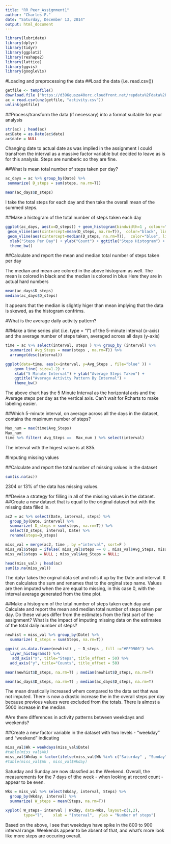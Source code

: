 ```yaml
---
title: "RR_Peer_Assignment1"
author: "Charles F."
date: "Saturday, December 13, 2014"
output: html_document
---
```


```r
library(lubridate)
library(dplyr)
library(tidyr)
library(ggplot2)
library(reshape2)
library(lattice)
library(ggvis)
library(googleVis)
```
####################################################
#Loading and preprocessing the data
##Load the data (i.e. read.csv())
```r
getfile <- tempfile()
download.file ("https://d396qusza40orc.cloudfront.net/repdata%2Fdata%2Factivity.zip" , getfile)
ac = read.csv(unz(getfile, "activity.csv"))
unlink(getfile)
```

##Process/transform the data (if necessary) into a format suitable for your analysis
```r
str(ac) ; head(ac)
ac$Date = as.Date(ac$date)
ac$date = NULL
```
Changing date to actual date as was implied in the assignment
I could transfrom the interval as a massive factor variable but decided to leave as is for this analysis. Steps are numberic so they are fine.

##What is mean total number of steps taken per day?
```r
ac_days = ac %>% group_by(Date) %>% 
 summarize( D_steps = sum(steps, na.rm=T))

mean(ac_days$D_steps)
```
I take the total steps for each day and then take the overall mean of the summed steps.

##Make a histogram of the total number of steps taken each day
```r
ggplot(ac_days, aes(x=D_steps)) + geom_histogram(bindwidth=1 , colour="black", fill="orange" ,  position="identity") +
 geom_vline(aes(xintercept=mean(D_steps, na.rm=T)),  color="black", linetype="dashed", size=1) +
 geom_vline(aes(xintercept=median(D_steps, na.rm=T)),  color="blue", linetype="dashed", size=1) +
  xlab("Steps Per Day") + ylab("Count") + ggtitle("Steps Histogram") +
  theme_bw()
```  

##Calculate and report the mean and median total number of steps taken per day

The median and mean are colored in the above histogram as well.
The mean is colored in black and the median is colored in blue
Here they are in actual hard numbers
```r
mean(ac_days$D_steps)
median(ac_days$D_steps)
```
It appears that the median is slightly higer than mean implying that the data is skewed, as the histogram confrims.

#What is the average daily activity pattern?

##Make a time series plot (i.e. type = "l") of the 5-minute interval (x-axis) and the average number of steps taken, averaged across all days (y-axis)
```r
time = ac %>% select(interval, steps ) %>% group_by (interval) %>%
  summarize( Avg_Steps = mean(steps , na.rm=T)) %>%
  arrange(desc(interval)) 

ggplot(data=time, aes(x=interval, y=Avg_Steps , file="blue" )) + 
    geom_line( size=1.2) +                      
    xlab("5 Minute Interval") + ylab("Average Steps Taken") + 
    ggtitle("Average Activity Pattern By Internal") + 
    theme_bw() 
```
The above chart has the 5 Minute Interval as the horizontal axis and the Average steps per day as the vertical axis. Can't wait for Rcharts to make labeling easier.


##Which 5-minute interval, on average across all the days in the dataset, contains the maximum number of steps?
```r
Max_num = max(time$Avg_Steps)
Max_num
time %>% filter( Avg_Steps ==  Max_num ) %>% select(interval)
```
The interval with the higest value is at 835.

#Imputing missing values

##Calculate and report the total number of missing values in the dataset
```r
sum(is.na(ac))
```
2304 or 13% of the data has missing values.

##Devise a strategy for filling in all of the missing values in the dataset. 
##Create a new dataset that is equal to the original dataset but with the missing data filled in.
```r
ac2 = ac %>% select(Date, interval, steps) %>%
  group_by(Date, interval) %>% 
  summarize( D_steps = sum(steps, na.rm=T)) %>%
  select(D_steps, interval, Date) %>% 
  rename(steps=D_steps)

miss_val = merge(ac2, time , by ="interval", sort=F )
miss_val$Steps = ifelse( miss_val$steps == 0 , miss_val$Avg_Steps, miss_val$steps)
miss_val$steps = NULL ; miss_val$Avg_Steps = NULL;

head(miss_val) ; head(ac)
sum(is.na(miss_val))
```
The dplyr takes the orginal data set and rolls it up by the Date and interval. It then calculates the sum and renames that to the orginal step name. Values are then imputed when the are equal to missing, in this case 0, with the interval average generated from the time plot.

##Make a histogram of the total number of steps taken each day and Calculate and report the mean and median total number of steps taken per day. Do these values differ from the estimates from the first part of the assignment? What is the impact of imputing missing data on the estimates of the total daily number of steps?

```r
newhist = miss_val %>% group_by(Date) %>% 
  summarize( D_steps = sum(Steps, na.rm=T)) 

ggvis( as.data.frame(newhist) , ~ D_steps , fill :="#FF9900") %>% 
  layer_histograms() %>%
   add_axis("x", title="Steps", title_offset = 50) %>% 
  add_axis("y", title="Counts", title_offset = 50)

```
```r
mean(newhist$D_steps, na.rm=T) ; median(newhist$D_steps, na.rm=T)

mean(ac_days$D_steps, na.rm=T) ; median(ac_days$D_steps, na.rm=T)
```
The mean drastically increased whem compared to the data set that was not imputed. There is now a drastic increase the in the overall steps per day because previous values were excluded from the totals.
There is almost a 5000 increase in the median.

###########################################################################
#Are there differences in activity patterns between weekdays and weekends?

##Create a new factor variable in the dataset with two levels - "weekday" and "weekend" indicating 
```r
miss_val$Wk = weekdays(miss_val$Date)
#table(miss_val$Wk)
miss_val$Wkday = factor(ifelse(miss_val$Wk %in% c("Saturday" , "Sunday"), "Weekend", "Weekday"))
#table(miss_val$Wk , miss_val$Wkday)
```
Saturday and Sunday are now classfied as the Weekend. Overall, the measurements for the 7 days of tthe week - when looking at record count - appear to be even.

```r
Wks = miss_val %>% select(Wkday, interval, Steps) %>% 
  group_by(Wkday, interval) %>%
  summarize( W_steps = mean(Steps, na.rm=T)) 
  
xyplot( W_steps~ interval | Wkday, data=Wks, layout=c(1,2), 
        type="l",    xlab = "Interval",  ylab = "Number of steps")
```
Based on the above, I see that weekdays have spike in the 800 to 900 interval range.
Weekends appear to be absent of that, and what's more look like more steps are occuring overall.

